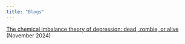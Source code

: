 ```yaml
---
title: "Blogs"
---
```


[The chemical imbalance theory of depression: dead, zombie, or alive](/blogs/chemical_imbalance) (November 2024)
